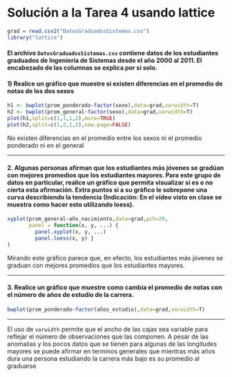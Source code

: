 Solución a la Tarea 4 usando lattice
========================================================

```r
grad = read.csv2("DatosGraduadosSistemas.csv")
library("lattice")
```

#### El archivo ```DatosGraduadosSistemas.csv``` contiene datos de los estudiantes graduados de Ingeniería de Sistemas desde el año 2000 al 2011. El encabezado de las columnas se explica por si solo.

#### 1) Realice un gráfico que muestre si existen diferencias en el promedio de notas de los dos sexos

```r
h1 <- bwplot(prom_ponderado~factor(sexo),data=grad,varwidth=T)
h2 <- bwplot(prom_general~factor(sexo),data=grad,varwidth=T)
plot(h1,split=c(1,1,1,2),more=TRUE)
plot(h2,split=c(1,2,1,2),new.page=FALSE)
```

No existen diferencias en el promedio entre los sexos ni el promedio ponderado ni en el general

-----------------------

#### 2. Algunas personas afirman que los estudiantes más jóvenes se gradúan con mejores promedios que los estudiantes mayores. Para este grupo de datos en particular, realice un gráfico que permita visualizar si es o no cierta esta afirmación. Extra puntos si a su gráfico le sobrepone una curva describiendo la tendencia (Indicación: En el vídeo visto en clase se muestra como hacer esto utilizando loess).


```r
xyplot(prom_general~año_nacimiento,data=grad,pch=20,
       panel = function(x, y, ...) {
         panel.xyplot(x, y, ...)
         panel.loess(x, y) }
)

```

Mirando este gráfico parece que, en efecto, los estudiantes más jóvenes se graduan con mejores promedios que los estudiantes mayores. 

---------------------

#### 3. Realice un gráfico que muestre como cambia el promedio de notas  con el número de años de estudio de la carrera.

```r
bwplot(prom_ponderado~factor(años_estudio),data=grad,varwidth=T)
```
-----------------
El uso de ```varwidth``` permite que el ancho de las cajas sea variable para reflejar el número de observaciones que las componen. A pesar de las anomalias y los pocos datos que se tienen para algunas de las longitudes mayores se puede afirmar en terminos generales que mientras más años dura una persona estudiando la carrera más bajo es su promedio al graduarse

